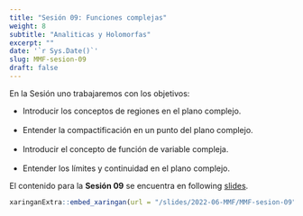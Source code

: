 ```yaml
---
title: "Sesión 09: Funciones complejas"
weight: 8
subtitle: "Analiticas y Holomorfas"
excerpt: ""
date: '`r Sys.Date()`'
slug: MMF-sesion-09
draft: false
---
```


En la Sesión uno trabajaremos con los objetivos: 

 * Introducir los conceptos de regiones en el plano complejo. <br/> <br/>
 * Entender la compactificación en un punto del plano complejo. <br/> <br/>
 * Introducir el concepto de función de variable compleja. <br/><br/>
 * Entender los límites y continuidad en el plano complejo.

El contenido para la **Sesión 09** se encuentra en following [slides](/slides/2022-06-MMF/MMF-sesion-09).

```r
xaringanExtra::embed_xaringan(url = "/slides/2022-06-MMF/MMF-sesion-09", ratio = "4:3")
```